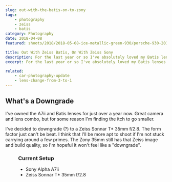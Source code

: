 ```yaml
---
slug: out-with-the-batis-on-to-zony
tags:
    - photography
    - zeiss
    - batis
category: Photography
date: 2018-04-08
featured: shoots/2018/2018-05-08-ice-metallic-green-930/porsche-930-2018_003

title: Out With Zeiss Batis, On With Zeiss Sony
description: For the last year or so I've absolutely loved my Batis lenses. However, I think it's time for a change to the Sony Zeiss
excerpt: For the last year or so I've absolutely loved my Batis lenses. However, I think it's time for a change to the Sony Zeiss. The whole point of going mirrorless was to keep size and weight down as much as possible.

related:
    - car-photography-update
    - lens-change-from-3-to-1
---
```



## What's a Downgrade

I've owned the A7ii and Batis lenses for just over a year now. Great camera and lens combo, but for some reason I'm finding the itch to go smaller.

I've decided to downgrade (?) to a Zeiss Sonnar T\* 35mm f/2.8. The form factor just can't be beat. I think that I'll be more apt to shoot if I'm not stuck carrying around a few primes. The Zony 35mm still has that Zeiss image and build quality, so I'm hopeful it won't feel like a "downgrade".

<Figure src="shoots/2018/2018-05-08-ice-metallic-green-930/porsche-930-2018_008.jpg" class="h-full w-full" />

### Current Setup

-   Sony Alpha A7ii
-   Zeiss Sonnar T\* 35mm f/2.8
